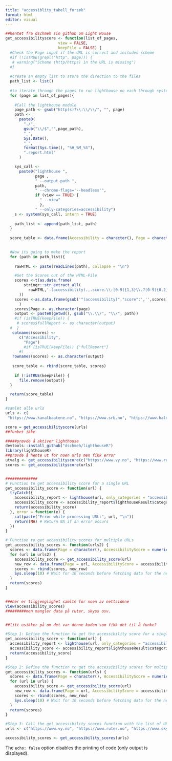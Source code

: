 ```yaml
---
title: "accessiblity_tabell_forsøk"
format: html
editor: visual
---
```


```r
##hentet fra dschmeh sin github om Light House
get_accessibilityscore <- function(list_of_pages,
                       view = FALSE,
                       keepFile = FALSE) {
  #Check the Page input if the URL is correct and includes scheme
  #if (!isTRUE(grepl("http", page))) {
   # warning("Scheme (http/https) in the URL is missing")
  #}
  
  #create an empty list to store the direction to the files
  path_list <- list()
  
  #to iterate through the pages to run lighthouse on each through system call
  for (page in list_of_pages){ 
  
    #Call the lighthouse module
    page_path <- gsub("http(s)?\\:\\/\\/", "", page)
    path <-
      paste0(
        "./",
        gsub("\\/$","",page_path),
        "_",
        Sys.Date(),
        "_",
        format(Sys.time(), "%H_%M_%S"),
        ".report.html"
      )

    sys_call <-
      paste0("lighthouse ",
             page ,
             " --output-path ",
             path,
             " --chrome-flags='--headless'", 
             if (view == TRUE) {
               " --view"
               },
             " --only-categories=accessibility")
    s <- system(sys_call, intern = TRUE)
  
    path_list <- append(path_list, path)
  }
  
  score_table <- data.frame(Accessibility = character(), Page = character())

  
  #Now its going to make the report
  for (path in path_list){ 
    
    rawHTML <- paste(readLines(path), collapse = "\n")

    #Get the Scores out of the HTML-File
    scores <-t(as.data.frame(
        stringr::str_extract_all(
          rawHTML,'.(accessibility).,.score.\\:[0-9]{1,3}\\.?[0-9]{0,2}')
      ))
    scores <-as.data.frame(gsub('"(accessibility)","score":','',scores)
      )
    scores$Page <- as.character(page)
    output <- paste0(getwd(), gsub("\\.\\/", "\\/", path))
    #if (isTRUE(keepFile)) {
     # scores$fullReport <- as.character(output)
  #  }
   colnames(scores) <-
      c("Accessibility",
        "Page")
        #if (isTRUE(keepFile)) {"fullReport"}
      #)
   rownames(scores) <- as.character(output)
   
   score_table <- rbind(score_table, scores)
  
    if (!isTRUE(keepFile)) {
      file.remove(output)}
  }

  return(score_table)
}
```

```r
#samlet alle urls 
urls <- c(
 "https://www.kanalbaatene.no", "https://www.srb.no", "https://www.haldenkanalen.no", "https://www.fergene.no", "https://www.plugport.no", "https://www.torp.no", "https://www.stordlufthavn.no", "https://www.krossobanen.no", "https://www.statnett-transport.no", "https://www.bybanen.no", "https://www.trafikkmolde.no", "https://www.gassco.no", "https://www.cargonet.no", "https://www.kolombus.no", "https://www.tbane.no", "https://www.unibuss.no", "https://www.avinor.no", "https://www.kollektivterminaler.no", "https://www.unibuss.no", "https://www.sporveisbussene.no", "https://www.aa-f.kommune.no", "https://www.mb24.no", "https://www.telemarkskanalen.no", "https://www.sporveien.com", "https://www.skyss.no", "https://www.firda-billag.no","https://www.vy.no", "https://www.ruter.no", "https://www.skyss.no", "https://www.atb.no", "https://www.kolumbus.no")

score = get_accessibilityscore(urls)
##funket ikke

#####prøvde å aktiver lighthouse 
devtools::install_github("dschmeh/lighthouseR")
library(lighthouseR)
##prøvde å hente ut for noen urls men fikk error
utvalg <- get_accessibilityscore(c("https://www.vy.no", "https://www.ruter.no", "https://www.skyss.no", "https://www.atb.no", "https://www.kolumbus.no"))
scores <- get_accessibilityscore(urls)


##############
# Function to get accessibility score for a single URL
get_accessibility_score <- function(url) {
  tryCatch({
    accessibility_report <- lighthouse(url, only_categories = "accessibility")
    accessibility_score <- accessibility_report$lighthouseResult$categories$accessibility$score
    return(accessibility_score)
  }, error = function(e) {
    cat(paste("Error while processing URL:", url, "\n"))
    return(NA) # Return NA if an error occurs
  })
}

# Function to get accessibility scores for multiple URLs
get_accessibility_scores <- function(urls2) {
  scores <- data.frame(Page = character(), AccessibilityScore = numeric(), stringsAsFactors = FALSE)
  for (url in urls2) {
    accessibility_score <- get_accessibility_score(url)
    new_row <- data.frame(Page = url, AccessibilityScore = accessibility_score)
    scores <- rbind(scores, new_row)
    Sys.sleep(10) # Wait for 10 seconds before fetching data for the next URL
  }
  return(scores)
}


###her er tilgjenglighet samlte for noen av nettsidene
View(accessibility_scores)
#########men mangler data på ruter, skyss osv.


##litt usikker på om det var denne koden som fikk det til å funke?

#Step 1: Define the function to get the accessibility score for a single URL:
get_accessibility_score <- function(url) {
  accessibility_report <- lighthouse(url, only_categories = "accessibility")
  accessibility_score <- accessibility_report$lighthouseResult$categories$accessibility$score
  return(accessibility_score)
}

#Step 2: Define the function to get the accessibility scores for multiple URLs:
get_accessibility_scores <- function(urls) {
  scores <- data.frame(Page = character(), AccessibilityScore = numeric(), stringsAsFactors = FALSE)
  for (url in urls) {
    accessibility_score <- get_accessibility_score(url)
    new_row <- data.frame(Page = url, AccessibilityScore = accessibility_score)
    scores <- rbind(scores, new_row)
    Sys.sleep(10) # Wait for 10 seconds before fetching data for the next URL
  }
  return(scores)
}

#Step 3: Call the get_accessibility_scores function with the list of URLs:
urls <- c("https://www.vy.no", "https://www.ruter.no", "https://www.skyss.no", "https://www.atb.no", "https://www.kolumbus.no")

accessibility_scores <- get_accessibility_scores(urls)


```

The `echo: false` option disables the printing of code (only output is displayed).
